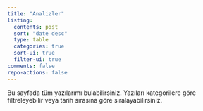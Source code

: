 ---
title: "Analizler"
listing:
  contents: post
  sort: "date desc"
  type: table
  categories: true
  sort-ui: true
  filter-ui: true
comments: false
repo-actions: false
---

Bu sayfada tüm yazılarımı bulabilirsiniz. Yazıları kategorilere göre filtreleyebilir veya tarih sırasına göre sıralayabilirsiniz.
